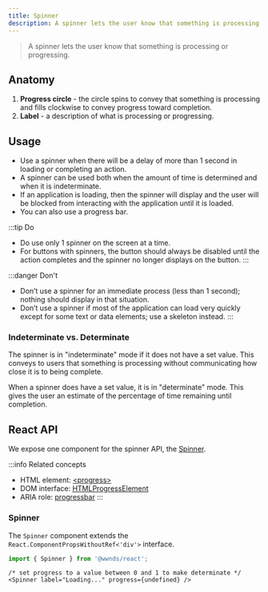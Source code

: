 ```yaml
---
title: Spinner
description: A spinner lets the user know that something is processing or progressing.
---
```



> A spinner lets the user know that something is processing or progressing.

## Anatomy

1. **Progress circle** - the circle spins to convey that something is processing and fills clockwise to convey progress toward completion.
1. **Label** - a description of what is processing or progressing.

## Usage

- Use a spinner when there will be a delay of more than 1 second in loading or completing an action.
- A spinner can be used both when the amount of time is determined and when it is indeterminate.
- If an application is loading, then the spinner will display and the user will be blocked from interacting with the application until it is loaded.
- You can also use a progress bar.

:::tip Do
- Do use only 1 spinner on the screen at a time.
- For buttons with spinners, the button should always be disabled until the action completes and the spinner no longer displays on the button.
:::

:::danger Don't
- Don’t use a spinner for an immediate process (less than 1 second); nothing should display in that situation.
- Don’t use a spinner if most of the application can load very quickly except for some text or data elements; use a skeleton instead.
:::

### Indeterminate vs. Determinate

The spinner is in "indeterminate" mode if it does not have a set value.
This conveys to users that something is processing without communicating how close it is to being complete.

<div className="nds-example">
	<Spinner label="Loading..." />
</div>

When a spinner does have a set value, it is in "determinate" mode.
This gives the user an estimate of the percentage of time remaining until completion.

<div className="nds-example">
	<Spinner label="Downloading..." progress={0.35} />
</div>

## React API

We expose one component for the spinner API, the [Spinner](https://github.com/wwnorton/design-system/tree/main/packages/react/src/components/Spinner).

:::info Related concepts
- HTML element: [&lt;progress&gt;](https://developer.mozilla.org/en-US/docs/Web/HTML/Element/progress)
- DOM interface: [HTMLProgressElement](https://developer.mozilla.org/en-US/docs/Web/API/HTMLProgressElement)
- ARIA role: [progressbar](https://www.w3.org/TR/wai-aria/#progressbar)
:::

### Spinner

The `Spinner` component extends the `React.ComponentPropsWithoutRef<'div'>` interface.

```js
import { Spinner } from '@wwnds/react';
```

```tsx live
/* set progress to a value between 0 and 1 to make determinate */
<Spinner label="Loading..." progress={undefined} />
```

<PropsTable from={Spinner} />

